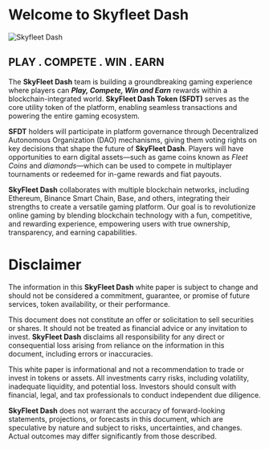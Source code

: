 # Welcome to  Skyfleet Dash
![Skyfleet Dash](/logo-header.png)

## PLAY . COMPETE . WIN . EARN

The **SkyFleet Dash** team is building a groundbreaking gaming experience where players can ***Play, Compete, Win and Earn*** rewards within a blockchain-integrated world. **SkyFleet Dash Token (SFDT)** serves as the core utility token of the platform, enabling seamless transactions and powering the entire gaming ecosystem.

**SFDT** holders will participate in platform governance through Decentralized Autonomous Organization (DAO) mechanisms, giving them voting rights on key decisions that shape the future of **SkyFleet Dash**. Players will have opportunities to earn digital assets—such as game coins known as *Fleet Coins* and *diamonds*—which can be used to compete in multiplayer tournaments or redeemed for in-game rewards and fiat payouts.

**SkyFleet Dash** collaborates with multiple blockchain networks, including Ethereum, Binance Smart Chain, Base, and others, integrating their strengths to create a versatile gaming platform. Our goal is to revolutionize online gaming by blending blockchain technology with a fun, competitive, and rewarding experience, empowering users with true ownership, transparency, and earning capabilities.

# Disclaimer

The information in this **SkyFleet Dash** white paper is subject to change and should not be considered a commitment, guarantee, or promise of future services, token availability, or their performance.

This document does not constitute an offer or solicitation to sell securities or shares. It should not be treated as financial advice or any invitation to invest. **SkyFleet Dash** disclaims all responsibility for any direct or consequential loss arising from reliance on the information in this document, including errors or inaccuracies.

This white paper is informational and not a recommendation to trade or invest in tokens or assets. All investments carry risks, including volatility, inadequate liquidity, and potential loss. Investors should consult with financial, legal, and tax professionals to conduct independent due diligence.

**SkyFleet Dash** does not warrant the accuracy of forward-looking statements, projections, or forecasts in this document, which are speculative by nature and subject to risks, uncertainties, and changes. Actual outcomes may differ significantly from those described.



